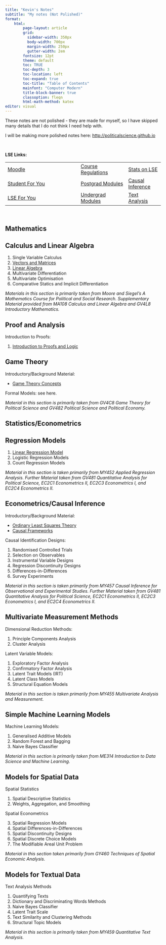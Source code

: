 ```yaml
---
title: "Kevin's Notes"
subtitle: "My notes (Not Polished)"
format:
    html:
        page-layout: article
        grid:
          sidebar-width: 350px
          body-width: 700px
          margin-width: 250px
          gutter-width: 2em
        fontsize: 12pt
        theme: default
        toc: TRUE
        toc-depth: 3
        toc-location: left
        toc-expand: true
        toc-title: "Table of Contents"
        mainfont: "Computer Modern"
        title-block-banner: true
        classoption: fleqn
        html-math-method: katex
editor: visual
---
```


These notes are not polished - they are made for myself, so I have skipped many details that I do not think I need help with.

I will be making more polished notes here: <http://politicalscience.github.io>

<br />

**LSE Links:**

|                                                                                                                                                                                                                                                          |                                                                                                                                                                   |                                                                                                                          |
|----------------------------------------------------------------------------------------------------------------------------------------------------------------------------------------------------------------------------------------------------------|-------------------------------------------------------------------------------------------------------------------------------------------------------------------|--------------------------------------------------------------------------------------------------------------------------|
| [Moodle](https://moodle.lse.ac.uk/my/)                                                                                                                                                                                                                   | [Course Regulations](https://www.lse.ac.uk/resources/calendar/programmeRegulations/taughtMasters/2024/MScPoliticalSciencePoliticalScienceAndPoliticalEconomy.htm) | [Stats on LSE](https://info.lse.ac.uk/staff/divisions/academic-registrars-division/systems/what-we-do/statistics-on-lse) |
| [Student For You](https://portal.lse.ac.uk/studentservices/s/?_gl=11c1xkmp_gcl_auMTU2NDcwMzc5MS4xNzIxMjM1NTAz_gaOTczMzc3MTk2LjE3MTMzODQ0NzI._ga_LWTEVFESYX*MTcyNzM4MTg5Ny4yMDMuMS4xNzI3MzgyNzQyLjguMC4w)                                                 | [Postgrad Modules](https://www.lse.ac.uk/resources/calendar/courseGuides/graduate.htm)                                                                            | [Causal Inference](https://lse-my457.github.io)                                                                          |
| [LSE For You](https://auth.lse.ac.uk/auth/login?service=https%3A%2F%2Flfy.lse.ac.uk%2Fportal%2Fp%2F&renew=true&_gl=15ghr49_gcl_auMTk0MjQzMTI2MS4xNzEzMzg0NDcy_gaOTczMzc3MTk2LjE3MTMzODQ0NzI._ga_LWTEVFESYX*MTcyMDU2MDcyMy44Mi4xLjE3MjA1NjA3NjIuMjEuMC4w) | [Undergrad Modules](https://www.lse.ac.uk/resources/calendar/courseGuides/undergraduate.htm)                                                                      | [Text Analysis](https://lse-my459.github.io)                                                                             |

<br />

## Mathematics

::: {.callout-tip collapse="true" appearance="minimal"}
## Calculus and Linear Algebra

1.  Single Variable Calculus
2.  [Vectors and Matrices](https://kevinli03.github.io/notes/calc/2.html)
3.  [Linear Algebra](https://kevinli03.github.io/notes/calc/3.html)
4.  Multivariate Differentiation
5.  Multivariate Optimisation
6.  Comparative Statics and Implicit Differentiation

*Materials in this section is primarily taken from Moore and Siegel’s A Mathematics Course for Political and Social Research. Supplementary Material provided from MA108 Calculus and Linear Algebra and GV4L8 Introductory Mathematics.*
:::

::: {.callout-tip collapse="true" appearance="minimal"}
## Proof and Analysis

Introduction to Proofs:

1.  [Introduction to Proofs and Logic](https://kevinli03.github.io/notes/proof/1.html)
:::

::: {.callout-tip collapse="true" appearance="minimal"}
## Game Theory

Introductory/Background Material:

-   [Game Theory Concepts](https://kevinli03.github.io/notes/polecon/games.html)

Formal Models: see here.

*Material in this section is primarily taken from GV4C8 Game Theory for Political Science and GV482 Political Science and Political Economy.*
:::

## Statistics/Econometrics

::: {.callout-tip collapse="true" appearance="minimal"}
## Regression Models

1.  [Linear Regression Model](https://kevinli03.github.io/notes/regression/1.html)
2.  Logistic Regression Models
3.  Count Regression Models

*Material in this section is taken primarily from MY452 Applied Regression Analysis. Further Material taken from GV481 Quantitative Analysis for Political Science, EC2C1 Econometrics II, EC2C3 Econometrics I, and EC2C4 Econometrics II.*
:::

::: {.callout-tip collapse="true" appearance="minimal"}
## Econometrics/Causal Inference

Introductory/Background Material:

-   [Ordinary Least Squares Theory](https://kevinli03.github.io/notes/causal/ols.html)
-   [Causal Frameworks](https://kevinli03.github.io/notes/causal/framework.html)

Causal Identification Designs:

1.  Randomised Controlled Trials
2.  Selection on Observables
3.  Instrumental Variable Designs
4.  Regression Discontinuity Designs
5.  Differences-in-Differences
6.  Survey Experiments

*Material in this section is taken primarily from MY457 Causal Inference for Observational and Experimental Studies. Further Material taken from GV481 Quantitative Analysis for Political Science, EC2C1 Econometrics II, EC2C3 Econometrics I, and EC2C4 Econometrics II.*
:::

::: {.callout-tip collapse="true" appearance="minimal"}
## Multivariate Measurement Methods

Dimensional Reduction Methods:

1.  Principle Components Analysis
2.  Cluster Analysis

Latent Variable Models:

1.  Exploratory Factor Analysis
2.  Confirmatory Factor Analysis
3.  Latent Trait Models (IRT)
4.  Latent Class Models
5.  Structural Equation Models

*Material in this section is taken primarily from MY455 Multivariate Analysis and Measurement.*
:::

::: {.callout-tip collapse="true" appearance="minimal"}
## Simple Machine Learning Models

Machine Learning Models:

1.  Generalised Additive Models
2.  Random Forest and Bagging
3.  Naive Bayes Classifier

*Material in this section is primarily taken from ME314 Introduction to Data Science and Machine Learning.*
:::

::: {.callout-tip collapse="true" appearance="minimal"}
## Models for Spatial Data

Spatial Statistics

1.  Spatial Descriptive Statistics
2.  Weights, Aggregation, and Smoothing

Spatial Econometrics

3.  Spatial Regression Models
4.  Spatial Differences-in-Differences
5.  Spatial Discontinuity Designs
6.  Spatial Discrete Choice Models
7.  The Modifiable Areal Unit Problem

*Material in this section taken primarily from GY460 Techniques of Spatial Economic Analysis.*
:::

::: {.callout-tip collapse="true" appearance="minimal"}
## Models for Textual Data

Text Analysis Methods

1.  Quantifying Texts
2.  Dictionary and Discriminating Words Methods
3.  Naive Bayes Classifier
4.  Latent Trait Scale
5.  Text Similarity and Clustering Methods
6.  Structural Topic Models

*Material in this section is primarily taken from MY459 Quantitative Text Analysis.*
:::

<br />
